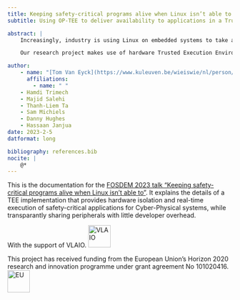 ```yaml
---
title: Keeping safety-critical programs alive when Linux isn’t able to
subtitle: Using OP-TEE to deliver availability to applications in a Trusted Execution Environment.

abstract: |
    Increasingly, industry is using Linux on embedded systems to take advantage of its flexibility and existing (open source) functionality. This allows them to connect Cyber-Physical Systems, which have stringent safety requirements, to the Internet so that they can do remote management and monitoring. However, the flip side of the flexibility coin is decreased availability. Not only can a lot more go wrong in such a complex operating system, if an attacker would be able to get root access on such systems, all bets are off.

    Our research project makes use of hardware Trusted Execution Environments (TEE), now readily available on even low-end commodity devices, to provide a secure and always available execution context for safety-critical programs. By integrating a real-time scheduler inside of OP-TEE OS running in an Arm TrustZone TEE, it is possible to safeguard the real-time execution requirements of these programs, even under the influence of Linux kernel panics and remote attackers with root privileges. This presentation will explain the system architecture that resulted from our research, its implementation on a common Arm processor and a quick demo showcasing the core functionality.

author:
    - name: "[Tom Van Eyck](https://www.kuleuven.be/wieiswie/nl/person/00146921)"
      affiliations:
        - name: " "
    - Hamdi Trimech
    - Majid Salehi
    - Thanh-Liem Ta
    - Sam Michiels
    - Danny Hughes
    - Hassaan Janjua
date: 2023-2-5
datformat: long

bibliography: references.bib
nocite: |
    @*
---
```


<!-- ## Preface -->

This is the documentation for the [FOSDEM 2023 talk "Keeping safety-critical programs alive when Linux isn’t able to"](https://fosdem.org/2023/schedule/event/cc_mrtee/). It explains the details of a TEE implementation that provides hardware isolation and real-time execution of safety-critical applications for Cyber-Physical systems, while transparantly sharing peripherals with little developer overhead.

With the support of VLAIO. [![VLAIO](figures/vlaio.png){height=50}](https://vlaio.be)

This project has received funding from the European Union's Horizon 2020 research and innovation programme under grant agreement No 101020416. [![EU](figures/eu.jpg){height=50}](https://cordis.europa.eu/project/id/101020416)

